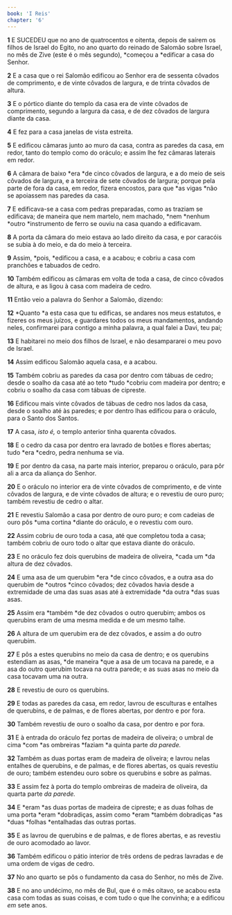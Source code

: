 ```yaml
---
book: 'I Reis'
chapter: '6'
---
```


**1** E SUCEDEU que no ano de quatrocentos e oitenta, depois de saírem os filhos de Israel do Egito, no ano quarto do reinado de Salomão sobre Israel, no mês de Zive (este é o mês segundo), *começou a *edificar a casa do Senhor.

**2** E a casa que o rei Salomão edificou ao Senhor era de sessenta côvados de comprimento, e de vinte côvados de largura, e de trinta côvados de altura.

**3** E o pórtico diante do templo da casa era de vinte côvados de comprimento, segundo a largura da casa, e de dez côvados de largura diante da casa.

**4** E fez para a casa janelas de vista estreita.

**5** E edificou câmaras junto ao muro da casa, contra as paredes da casa, em redor, tanto do templo como do oráculo; e assim lhe fez câmaras laterais em redor.

**6** A câmara de baixo *era *de cinco côvados de largura, e a do meio de seis côvados de largura, e a terceira de sete côvados de largura; porque pela parte de fora da casa, em redor, fizera encostos, para que *as vigas *não se apoiassem nas paredes da casa.

**7** E edificava-se a casa com pedras preparadas, como as traziam se edificava; de maneira que nem martelo, nem machado, *nem *nenhum *outro *instrumento de ferro se ouviu na casa quando a edificavam.

**8** A porta da câmara do meio estava ao lado direito da casa, e por caracóis se subia à do meio, e da do meio à terceira.

**9** Assim, *pois, *edificou a casa, e a acabou; e cobriu a casa com pranchões e tabuados de cedro.

**10** Também edificou as câmaras em volta de toda a casa, de cinco côvados de altura, e as ligou à casa com madeira de cedro.

**11** Então veio a palavra do Senhor a Salomão, dizendo:

**12** *Quanto *a esta casa que tu edificas, se andares nos meus estatutos, e fizeres os meus juízos, e guardares todos os meus mandamentos, andando neles, confirmarei para contigo a minha palavra, a qual falei a Davi, teu pai;

**13** E habitarei no meio dos filhos de Israel, e não desampararei o meu povo de Israel.

**14** Assim edificou Salomão aquela casa, e a acabou.

**15** Também cobriu as paredes da casa por dentro com tábuas de cedro; desde o soalho da casa até ao teto *tudo *cobriu com madeira por dentro; e cobriu o soalho da casa com tábuas de cipreste.

**16** Edificou mais vinte côvados de tábuas de cedro nos lados da casa, desde o soalho até às paredes; e por dentro lhas edificou para o oráculo, para o Santo dos Santos.

**17** A casa, _isto é,_ o templo anterior tinha quarenta côvados.

**18** E o cedro da casa por dentro era lavrado de botões e flores abertas; tudo *era *cedro, pedra nenhuma se via.

**19** E por dentro da casa, na parte mais interior, preparou o oráculo, para pôr ali a arca da aliança do Senhor.

**20** E o oráculo no interior era de vinte côvados de comprimento, e de vinte côvados de largura, e de vinte côvados de altura; e o revestiu de ouro puro; também revestiu de cedro o altar.

**21** E revestiu Salomão a casa por dentro de ouro puro; e com cadeias de ouro pôs *uma cortina *diante do oráculo, e o revestiu com ouro.

**22** Assim cobriu de ouro toda a casa, até que completou toda a casa; também cobriu de ouro todo o altar que estava diante do oráculo.

**23** E no oráculo fez dois querubins de madeira de oliveira, *cada um *da altura de dez côvados.

**24** E uma asa de um querubim *era *de cinco côvados, e a outra asa do querubim de *outros *cinco côvados; dez côvados havia desde a extremidade de uma das suas asas até à extremidade *da outra *das suas asas.

**25** Assim era *também *de dez côvados o outro querubim; ambos os querubins eram de uma mesma medida e de um mesmo talhe.

**26** A altura de um querubim era de dez côvados, e assim a do outro querubim.

**27** E pôs a estes querubins no meio da casa de dentro; e os querubins estendiam as asas, *de maneira *que a asa de um tocava na parede, e a asa do outro querubim tocava na outra parede; e as suas asas no meio da casa tocavam uma na outra.

**28** E revestiu de ouro os querubins.

**29** E todas as paredes da casa, em redor, lavrou de esculturas e entalhes de querubins, e de palmas, e de flores abertas, por dentro e por fora.

**30** Também revestiu de ouro o soalho da casa, por dentro e por fora.

**31** E à entrada do oráculo fez portas de madeira de oliveira; o umbral de cima *com *as ombreiras *faziam *a quinta parte _da parede._

**32** Também as duas portas eram de madeira de oliveira; e lavrou nelas entalhes de querubins, e de palmas, e de flores abertas, os quais revestiu de ouro; também estendeu ouro sobre os querubins e sobre as palmas.

**33** E assim fez à porta do templo ombreiras de madeira de oliveira, da quarta parte _da parede._

**34** E *eram *as duas portas de madeira de cipreste; e as duas folhas de uma porta *eram *dobradiças, assim como *eram *também dobradiças *as *duas *folhas *entalhadas das outras portas.

**35** E as lavrou de querubins e de palmas, e de flores abertas, e as revestiu de ouro acomodado ao lavor.

**36** Também edificou o pátio interior de três ordens de pedras lavradas e de uma ordem de vigas de cedro.

**37** No ano quarto se pôs o fundamento da casa do Senhor, no mês de Zive.

**38** E no ano undécimo, no mês de Bul, que é o mês oitavo, se acabou esta casa com todas as suas coisas, e com tudo o que lhe convinha; e a edificou _em_ sete anos.
